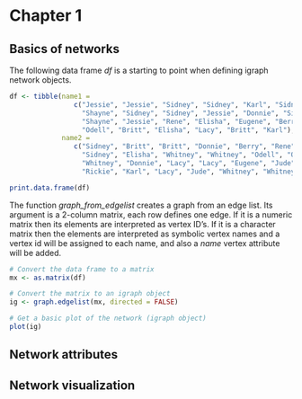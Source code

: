 
# Chapter 1


## Basics of networks

The following data frame *df* is a starting to point when defining igraph network objects.
```r
df <- tibble(name1 =
                c("Jessie", "Jessie", "Sidney", "Sidney", "Karl", "Sidney", "Britt",
                  "Shayne", "Sidney", "Sidney", "Jessie", "Donnie", "Sidney", "Rene",
                  "Shayne", "Jessie", "Rene", "Elisha", "Eugene", "Berry", "Odell",
                  "Odell", "Britt", "Elisha", "Lacy", "Britt", "Karl"),
             name2 =
                c("Sidney", "Britt", "Britt", "Donnie", "Berry", "Rene", "Rene",
                  "Sidney", "Elisha", "Whitney", "Whitney", "Odell", "Odell",
                  "Whitney", "Donnie", "Lacy", "Lacy", "Eugene", "Jude", "Odell",
                  "Rickie", "Karl", "Lacy", "Jude", "Whitney", "Whitney", "Tommy"))
```

```r
print.data.frame(df)
```

The function *graph_from_edgelist* creates a graph from an edge list. Its argument is a 2-column matrix, each row defines one edge. If it is a numeric matrix then its elements are interpreted as vertex ID's. If it is a character matrix then the elements are interpreted as symbolic vertex names and a vertex id will be assigned to each name, and also a *name* vertex attribute will be added. 

```r
# Convert the data frame to a matrix
mx <- as.matrix(df)

# Convert the matrix to an igraph object
ig <- graph.edgelist(mx, directed = FALSE)

# Get a basic plot of the network (igraph object)
plot(ig)
```

## Network attributes

## Network visualization
